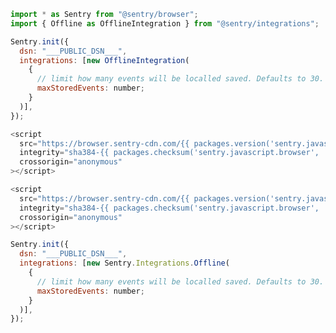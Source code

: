 ```javascript {tabTitle: JavaScript}
import * as Sentry from "@sentry/browser";
import { Offline as OfflineIntegration } from "@sentry/integrations";

Sentry.init({
  dsn: "___PUBLIC_DSN___",
  integrations: [new OfflineIntegration(
    {
      // limit how many events will be localled saved. Defaults to 30.
      maxStoredEvents: number;
    }
  )],
});
```

```javascript {tabTitle: CDN}
<script
  src="https://browser.sentry-cdn.com/{{ packages.version('sentry.javascript.browser') }}/bundle.min.js"
  integrity="sha384-{{ packages.checksum('sentry.javascript.browser', 'bundle.min.js', 'sha384-base64') }}"
  crossorigin="anonymous"
></script>

<script
  src="https://browser.sentry-cdn.com/{{ packages.version('sentry.javascript.browser') }}/offline.min.js"
  integrity="sha384-{{ packages.checksum('sentry.javascript.browser', 'offline.min.js', 'sha384-base64') }}"
  crossorigin="anonymous"
></script>

Sentry.init({
  dsn: "___PUBLIC_DSN___",
  integrations: [new Sentry.Integrations.Offline(
    {
      // limit how many events will be localled saved. Defaults to 30.
      maxStoredEvents: number;
    }
  )],
});
```
